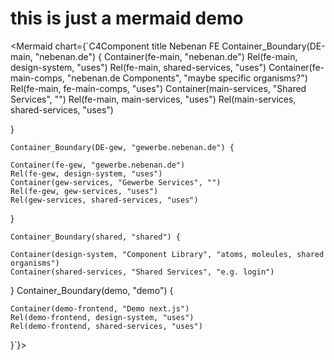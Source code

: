 
this is just a mermaid demo
====


<Mermaid chart={`C4Component
    title Nebenan FE
    Container_Boundary(DE-main, "nebenan.de") {
    Container(fe-main, "nebenan.de")
    Rel(fe-main, design-system, "uses")
    Rel(fe-main, shared-services, "uses")
    Container(fe-main-comps, "nebenan.de Components", "maybe specific organisms?")
    Rel(fe-main, fe-main-comps, "uses")
    Container(main-services, "Shared Services", "")
    Rel(fe-main, main-services, "uses")
    Rel(main-services, shared-services, "uses")



}

    Container_Boundary(DE-gew, "gewerbe.nebenan.de") {

    Container(fe-gew, "gewerbe.nebenan.de")
    Rel(fe-gew, design-system, "uses")
    Container(gew-services, "Gewerbe Services", "")
    Rel(fe-gew, gew-services, "uses")
    Rel(gew-services, shared-services, "uses")

}

    Container_Boundary(shared, "shared") {

    Container(design-system, "Component Library", "atoms, moleules, shared organisms")
    Container(shared-services, "Shared Services", "e.g. login")

}
    Container_Boundary(demo, "demo") {

    Container(demo-frontend, "Demo next.js")
    Rel(demo-frontend, design-system, "uses")
    Rel(demo-frontend, shared-services, "uses")

}`}>

</Mermaid>
